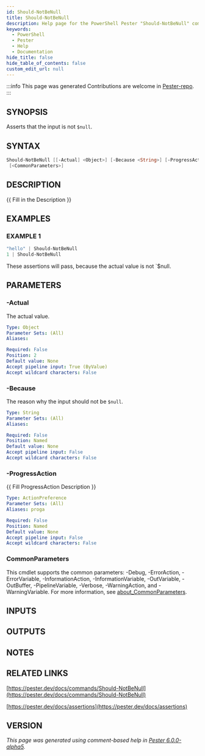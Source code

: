 ```yaml
---
id: Should-NotBeNull
title: Should-NotBeNull
description: Help page for the PowerShell Pester "Should-NotBeNull" command
keywords:
  - PowerShell
  - Pester
  - Help
  - Documentation
hide_title: false
hide_table_of_contents: false
custom_edit_url: null
---
```


:::info This page was generated
Contributions are welcome in [Pester-repo](https://github.com/pester/pester).
:::

## SYNOPSIS

Asserts that the input is not `$null`.

## SYNTAX

```powershell
Should-NotBeNull [[-Actual] <Object>] [-Because <String>] [-ProgressAction <ActionPreference>]
 [<CommonParameters>]
```

## DESCRIPTION

\{\{ Fill in the Description \}\}

## EXAMPLES

### EXAMPLE 1

```powershell
"hello" | Should-NotBeNull
1 | Should-NotBeNull
```

These assertions will pass, because the actual value is not `$null.

## PARAMETERS

### -Actual

The actual value.

```yaml
Type: Object
Parameter Sets: (All)
Aliases:

Required: False
Position: 2
Default value: None
Accept pipeline input: True (ByValue)
Accept wildcard characters: False
```

### -Because

The reason why the input should not be `$null`.

```yaml
Type: String
Parameter Sets: (All)
Aliases:

Required: False
Position: Named
Default value: None
Accept pipeline input: False
Accept wildcard characters: False
```

### -ProgressAction

\{\{ Fill ProgressAction Description \}\}

```yaml
Type: ActionPreference
Parameter Sets: (All)
Aliases: proga

Required: False
Position: Named
Default value: None
Accept pipeline input: False
Accept wildcard characters: False
```

### CommonParameters

This cmdlet supports the common parameters: -Debug, -ErrorAction, -ErrorVariable, -InformationAction, -InformationVariable, -OutVariable, -OutBuffer, -PipelineVariable, -Verbose, -WarningAction, and -WarningVariable. For more information, see [about_CommonParameters](http://go.microsoft.com/fwlink/?LinkID=113216).

## INPUTS

## OUTPUTS

## NOTES

## RELATED LINKS

[https://pester.dev/docs/commands/Should-NotBeNull](https://pester.dev/docs/commands/Should-NotBeNull)

[https://pester.dev/docs/assertions](https://pester.dev/docs/assertions)

## VERSION

*This page was generated using comment-based help in [Pester 6.0.0-alpha5](https://github.com/pester/pester).*
